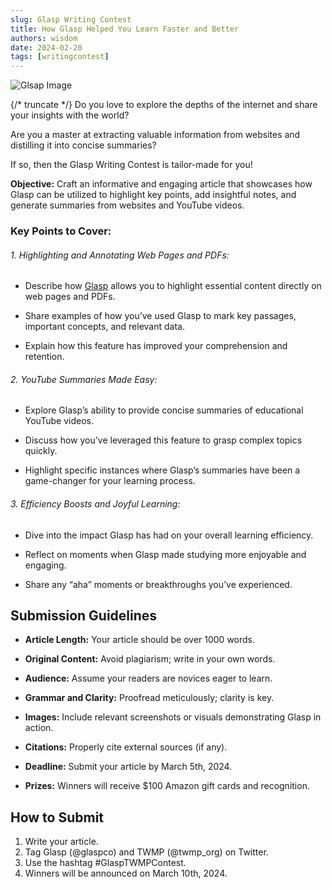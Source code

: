 ```yaml
---
slug: Glasp Writing Contest
title: How Glasp Helped You Learn Faster and Better
authors: wisdom
date: 2024-02-20
tags: [writingcontest]
---
```


![Glsap Image](https://glasp.co/images/icons/feature_highlight.jpeg "Glasp.co image")

{/* truncate */}
Do you love to explore the depths of the internet and share your insights with the world?

Are you a master at extracting valuable information from websites and distilling it into concise summaries?

If so, then the Glasp Writing Contest is tailor-made for you!

**Objective:** Craft an informative and engaging article that showcases how Glasp can be utilized to highlight key points, add insightful notes, and generate summaries from websites and YouTube videos.

### Key Points to Cover:

###### 1. Highlighting and Annotating Web Pages and PDFs:

- Describe how [Glasp](https://glasp.co/) allows you to highlight essential content directly on web pages and PDFs.

- Share examples of how you’ve used Glasp to mark key passages, important concepts, and relevant data.

- Explain how this feature has improved your comprehension and retention.

###### 2. YouTube Summaries Made Easy:

- Explore Glasp’s ability to provide concise summaries of educational YouTube videos.

- Discuss how you’ve leveraged this feature to grasp complex topics quickly.

- Highlight specific instances where Glasp’s summaries have been a game-changer for your learning process.

###### 3. Efficiency Boosts and Joyful Learning:

- Dive into the impact Glasp has had on your overall learning efficiency.

- Reflect on moments when Glasp made studying more enjoyable and engaging.

- Share any “aha” moments or breakthroughs you’ve experienced.

## Submission Guidelines

- **Article Length:** Your article should be over 1000 words.

- **Original Content:** Avoid plagiarism; write in your own words.
- **Audience:** Assume your readers are novices eager to learn.
- **Grammar and Clarity:** Proofread meticulously; clarity is key.
- **Images:** Include relevant screenshots or visuals demonstrating Glasp in action.
- **Citations:** Properly cite external sources (if any).
- **Deadline:** Submit your article by March 5th, 2024.
- **Prizes:** Winners will receive $100 Amazon gift cards and recognition.

## How to Submit

1. Write your article.
2. Tag Glasp (@glaspco) and TWMP (@twmp_org) on Twitter.
3. Use the hashtag #GlaspTWMPContest.
4. Winners will be announced on March 10th, 2024.


